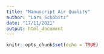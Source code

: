 ```yaml
---
title: "Manuscript Air Quality"
author: "Lars Schöbitz"
date: "17/11/2021"
output: html_document
---
```


```r
knitr::opts_chunk$set(echo = TRUE)
```

